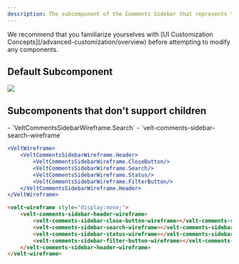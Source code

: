 ```yaml
---
description: The subcomponent of the Comments Sidebar that represents the Header of the Sidebar
---
```


<Note>
We recommend that you familiarize yourselves with [UI Customization Concepts](/advanced-customization/overview) before attempting to modify any components.
</Note>



## Default Subcomponent
![](/images/customization/sidebar-header.png)

## Subcomponents that don't support children

<Tabs>

<Tab title="React / Next.js">
- `VeltCommentsSidebarWireframe.Search`
</Tab>

<Tab title="Other Frameworks">
- `velt-comments-sidebar-search-wireframe`
</Tab>
</Tabs>

<RequestExample>

```jsx React / Next.js
<VeltWireframe>
    <VeltCommentsSidebarWireframe.Header>
        <VeltCommentsSidebarWireframe.CloseButton/>
        <VeltCommentsSidebarWireframe.Search/>
        <VeltCommentsSidebarWireframe.Status/>
        <VeltCommentsSidebarWireframe.FilterButton/>
    </VeltCommentsSidebarWireframe.Header>
</VeltWireframe>
```

```HTML HTML
<velt-wireframe style="display:none;">
    <velt-comments-sidebar-header-wireframe>
        <velt-comments-sidebar-close-button-wireframe></velt-comments-sidebar-close-button-wireframe>
        <velt-comments-sidebar-search-wireframe></velt-comments-sidebar-search-wireframe>
        <velt-comments-sidebar-status-wireframe></velt-comments-sidebar-status-wireframe>
        <velt-comments-sidebar-filter-button-wireframe></velt-comments-sidebar-filter-button-wireframe>
    </velt-comments-sidebar-header-wireframe>
</velt-wireframe>
```
</RequestExample>

